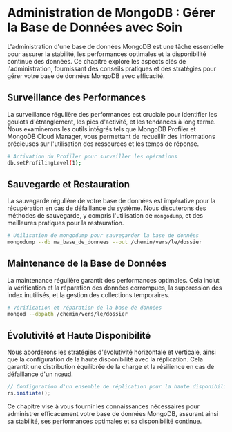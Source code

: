 
# Administration de MongoDB : Gérer la Base de Données avec Soin

L'administration d'une base de données MongoDB est une tâche essentielle pour assurer la stabilité, les performances optimales et la disponibilité continue des données. Ce chapitre explore les aspects clés de l'administration, fournissant des conseils pratiques et des stratégies pour gérer votre base de données MongoDB avec efficacité.

## Surveillance des Performances

La surveillance régulière des performances est cruciale pour identifier les goulots d'étranglement, les pics d'activité, et les tendances à long terme. Nous examinerons les outils intégrés tels que MongoDB Profiler et MongoDB Cloud Manager, vous permettant de recueillir des informations précieuses sur l'utilisation des ressources et les temps de réponse.

```bash
# Activation du Profiler pour surveiller les opérations
db.setProfilingLevel(1);
```

## Sauvegarde et Restauration

La sauvegarde régulière de votre base de données est impérative pour la récupération en cas de défaillance du système. Nous discuterons des méthodes de sauvegarde, y compris l'utilisation de `mongodump`, et des meilleures pratiques pour la restauration.

```bash
# Utilisation de mongodump pour sauvegarder la base de données
mongodump --db ma_base_de_donnees --out /chemin/vers/le/dossier
```

## Maintenance de la Base de Données

La maintenance régulière garantit des performances optimales. Cela inclut la vérification et la réparation des données corrompues, la suppression des index inutilisés, et la gestion des collections temporaires.

```bash
# Vérification et réparation de la base de données
mongod --dbpath /chemin/vers/le/dossier
```

## Évolutivité et Haute Disponibilité

Nous aborderons les stratégies d'évolutivité horizontale et verticale, ainsi que la configuration de la haute disponibilité avec la réplication. Cela garantit une distribution équilibrée de la charge et la résilience en cas de défaillance d'un nœud.

```javascript
// Configuration d'un ensemble de réplication pour la haute disponibilité
rs.initiate();
```

Ce chapitre vise à vous fournir les connaissances nécessaires pour administrer efficacement votre base de données MongoDB, assurant ainsi sa stabilité, ses performances optimales et sa disponibilité continue.
